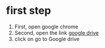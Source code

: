 # first step  #
1. First, open google chrome 
2. Second, open the link [google drive](https://drive.google.com/drive/my-drive)
3. click on go to Google drive
